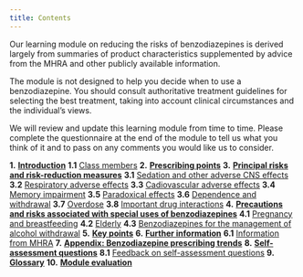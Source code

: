 ```yaml
---
title: Contents
---
```



Our learning module on reducing the risks of benzodiazepines is derived largely from summaries of product characteristics supplemented by advice from the MHRA and other publicly available information.

The module is not designed to help you decide when to use a benzodiazepine. You should consult authoritative treatment guidelines for selecting the best treatment, taking into account clinical circumstances and the individual’s views.

We will review and update this learning module from time to time. Please complete the questionnaire at the end of the module to tell us what you think of it and to pass on any comments you would like us to consider.

**1.** [**Introduction**](/benzodiazepines/CON234573_2)
  **1.1** [Class members](/benzodiazepines/CON234573_3)
**2.** [**Prescribing points**](/benzodiazepines/CON234573_4)
**3.** [**Principal risks and risk-reduction measures**](/benzodiazepines/CON234573_5)
  **3.1** [Sedation and other adverse CNS effects](/benzodiazepines/CON234573_6)
  **3.2** [Respiratory adverse effects](/benzodiazepines/CON234573_7)
  **3.3** [Cadiovascular adverse effects](/benzodiazepines/CON234573_8)
  **3.4** [Memory impairment](/benzodiazepines/CON234573_9)
  **3.5** [Paradoxical effects](/benzodiazepines/CON234573_10)
  **3.6** [Dependence and withdrawal](/benzodiazepines/CON234573_11)
  **3.7** [Overdose](/benzodiazepines/CON234573_12)
  **3.8** [Important drug interactions](/benzodiazepines/CON234573_13)
**4.** [**Precautions and risks associated with special uses of benzodiazepines**](/benzodiazepines/CON234573_14)
  **4.1** [Pregnancy and breastfeeding](/benzodiazepines/CON234573_15)
  **4.2** [Elderly](/benzodiazepines/CON234573_16)
  **4.3** [Benzodiazepines for the management of alcohol withdrawal](/benzodiazepines/CON234573_17)
**5.** [**Key points**](/benzodiazepines/CON234573_18)
**6.** [**Further information**](/benzodiazepines/CON234573_19)
  **6.1** [Information from MHRA](/benzodiazepines/CON234573_19)
**7.** [**Appendix: Benzodiazepine prescribing trends**](/benzodiazepines/CON234573_20)
**8.** [**Self-assessment questions**](/benzodiazepines/CON234573_21)
  **8.1** [Feedback on self-assessment questions](/benzodiazepines/CON234573_22)
**9.** [**Glossary**](/benzodiazepines/CON234573_23)
**10.** [**Module evaluation**](/benzodiazepines/CON234573_24)

